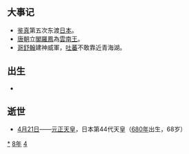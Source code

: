 {{yearTOC|748|唐'''[[天寶_(唐玄宗)|天寶]]七載'''；日本'''[[天平_(聖武天皇)|天平]]二十年'''；渤海国'''[[大興_(大欽茂)|大興]]十一年'''}}

== 大事记 ==
*[[鉴真|鉴真]]第五次东渡[[日本|日本]]。
*[[唐朝|唐朝]]立[[閣羅鳳|閣羅鳳]]為[[雲南王|雲南王]]。
*[[哥舒翰|哥舒翰]]建神威軍，[[吐蕃|吐蕃]]不敢靠近青海湖。

== 出生 ==
*

== 逝世 ==
{{Wikisource year mention}}
*[[4月21日|4月21日]]——[[元正天皇|元正天皇]]，日本第44代天皇（[[680年|680年]]出生，68岁）

[[Category:748年|*]]
[[Category:740年代|8年]]
[[Category:8世纪各年|4]]